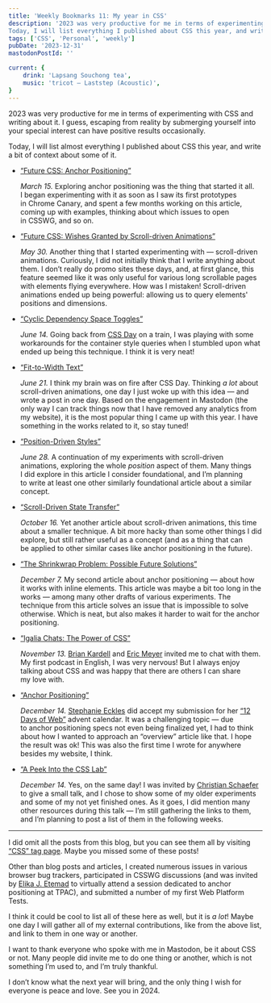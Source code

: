 ```yaml
---
title: 'Weekly Bookmarks 11: My year in CSS'
description: '2023 was very productive for me in terms of experimenting with CSS and writing about it. I guess, escaping from reality by submerging yourself into your special interest can have positive results occasionally.
Today, I will list everything I published about CSS this year, and write a bit of context about some of it.'
tags: ['CSS', 'Personal', 'weekly']
pubDate: '2023-12-31'
mastodonPostId: ''

current: {
	drink: 'Lapsang Souchong tea',
	music: 'tricot — Laststep (Acoustic)',
}
---
```


2023 was very productive for me in terms of experimenting with CSS and writing about it. I guess, escaping from reality by submerging yourself into your special interest can have positive results occasionally.

Today, I will list almost everything I published about CSS this year, and write a bit of context about some of it.

- [“Future CSS: Anchor Positioning”](https://kizu.dev/anchor-positioning-experiments/)

    _March 15._ Exploring anchor positioning was the thing that started it all. I began experimenting with it as soon as I saw its first prototypes in Chrome Canary, and spent a few months working on this article, coming up with examples, thinking about which issues to open in CSSWG, and so on.

- [“Future CSS: Wishes Granted by Scroll-driven Animations”](https://kizu.dev/scroll-driven-animations/)

    _May 30._ Another thing that I started experimenting with — scroll-driven animations. Curiously, I did not initially think that I write anything about them. I don’t really do promo sites these days, and, at first glance, this feature seemed like it was only useful for various long scrollable pages with elements flying everywhere. How was I mistaken! Scroll-driven animations ended up being powerful: allowing us to query elements' positions and dimensions.

- [“Cyclic Dependency Space Toggles”](https://kizu.dev/cyclic-toggles/)

    _June 14._ Going back from [CSS Day](https://cssday.nl/2023) on a train, I was playing with some workarounds for the container style queries when I stumbled upon what ended up being this technique. I think it is very neat!

- [“Fit-to-Width Text”](https://kizu.dev/fit-to-width-text/)

    _June 21._ I think my brain was on fire after CSS Day. Thinking _a lot_ about scroll-driven animations, one day I just woke up with this idea — and wrote a post in one day. Based on the engagement in Mastodon (the only way I can track things now that I have removed any analytics from my website), it is the most popular thing I came up with this year. I have something in the works related to it, so stay tuned!

- [“Position-Driven Styles”](https://kizu.dev/position-driven-styles/)

    _June 28._ A continuation of my experiments with scroll-driven animations, exploring the whole _position_ aspect of them. Many things I did explore in this article I consider foundational, and I’m planning to write at least one other similarly foundational article about a similar concept.

- [“Scroll-Driven State Transfer”](https://kizu.dev/scroll-driven-state-transfer/)

    _October 16._ Yet another article about scroll-driven animations, this time about a smaller technique. A bit more hacky than some other things I did explore, but still rather useful as a concept (and as a thing that can be applied to other similar cases like anchor positioning in the future).

- [“The Shrinkwrap Problem: Possible Future Solutions”](https://kizu.dev/shrinkwrap-problem/)

    _December 7._ My second article about anchor positioning — about how it works with inline elements. This article was maybe a bit too long in the works — among many other drafts of various experiments. The technique from this article solves an issue that is impossible to solve otherwise. Which is neat, but also makes it harder to wait for the anchor positioning.

- [“Igalia Chats: The Power of CSS”](https://www.igalia.com/chats/power-of-css)

    _November 13._ [Brian Kardell](https://bkardell.com/) and [Eric Meyer](https://meyerweb.com/) invited me to chat with them. My first podcast in English, I was very nervous! But I always enjoy talking about CSS and was happy that there are others I can share my love with.

- [“Anchor Positioning”](https://12daysofweb.dev/2023/anchor-positioning/)

    _December 14._ [Stephanie Eckles](https://thinkdobecreate.com/) did accept my submission for her [“12 Days of Web”](https://12daysofweb.dev/) advent calendar. It was a challenging topic — due to anchor positioning specs not even being finalized yet, I had to think about how I wanted to approach an “overview” article like that. I hope the result was ok! This was also the first time I wrote for anywhere besides my website, I think.

- [“A Peek Into the CSS Lab”](https://www.css.cafe/a-peek-into-the-css-lab/)

    _December 14._ Yes, on the same day! I was invited by [Christian Schaefer](https://schepp.dev/) to give a small talk, and I chose to show some of my older experiments and some of my not yet finished ones. As it goes, I did mention many other resources during this talk — I’m still gathering the links to them, and I’m planning to post a list of them in the following weeks.

- - -

I did omit all the posts from this blog, but you can see them all by visiting [“CSS” tag page](/tags/css). Maybe you missed some of these posts!

Other than blog posts and articles, I created numerous issues in various browser bug trackers, participated in CSSWG discussions (and was invited by [Elika J. Etemad](https://fantasai.inkedblade.net/) to virtually attend a session dedicated to anchor positioning at TPAC), and submitted a number of my first Web Platform Tests.

I think it could be cool to list all of these here as well, but it is _a lot_! Maybe one day I will gather all of my external contributions, like from the above list, and link to them in one way or another.

I want to thank everyone who spoke with me in Mastodon, be it about CSS or not. Many people did invite me to do one thing or another, which is not something I’m used to, and I’m truly thankful.

I don’t know what the next year will bring, and the only thing I wish for everyone is peace and love. See you in 2024.
